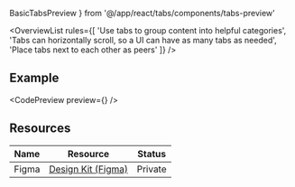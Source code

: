 ---
---

  BasicTabsPreview
} from '@/app/react/tabs/components/tabs-preview'

<OverviewList rules={[
  'Use tabs to group content into helpful categories',
  'Tabs can horizontally scroll, so a UI can have as many tabs as needed',
  'Place tabs next to each other as peers'
]} />

## Example

<CodePreview preview={<BasicTabsPreview />} />

## Resources

| Name     | Resource | Status                                               |
| -------- | -------- | ---------------------------------------------------- |
| Figma    | [Design Kit (Figma)](https://www.figma.com/design/ducwqOCxoxcWc3ReV3FYd8/Digital-University-Component-Library?m=auto&node-id=0-1)      |                         Private                      |